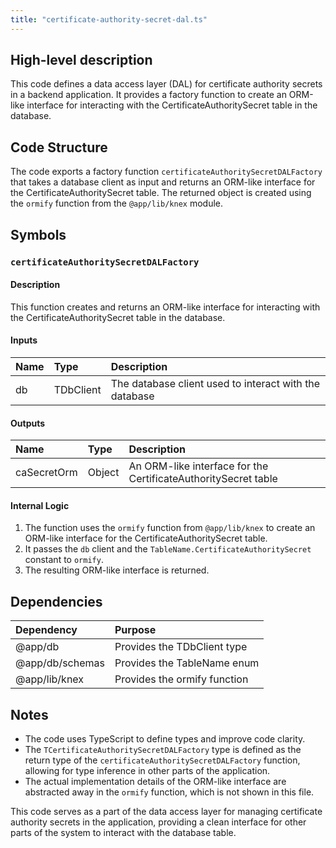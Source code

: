```yaml
---
title: "certificate-authority-secret-dal.ts"
---
```


## High-level description
This code defines a data access layer (DAL) for certificate authority secrets in a backend application. It provides a factory function to create an ORM-like interface for interacting with the CertificateAuthoritySecret table in the database.

## Code Structure
The code exports a factory function `certificateAuthoritySecretDALFactory` that takes a database client as input and returns an ORM-like interface for the CertificateAuthoritySecret table. The returned object is created using the `ormify` function from the `@app/lib/knex` module.

## Symbols

### `certificateAuthoritySecretDALFactory`
#### Description
This function creates and returns an ORM-like interface for interacting with the CertificateAuthoritySecret table in the database.

#### Inputs
| Name | Type | Description |
|:-----|:-----|:------------|
| db | TDbClient | The database client used to interact with the database |

#### Outputs
| Name | Type | Description |
|:-----|:-----|:------------|
| caSecretOrm | Object | An ORM-like interface for the CertificateAuthoritySecret table |

#### Internal Logic
1. The function uses the `ormify` function from `@app/lib/knex` to create an ORM-like interface for the CertificateAuthoritySecret table.
2. It passes the `db` client and the `TableName.CertificateAuthoritySecret` constant to `ormify`.
3. The resulting ORM-like interface is returned.

## Dependencies
| Dependency | Purpose |
|:-----------|:--------|
| @app/db | Provides the TDbClient type |
| @app/db/schemas | Provides the TableName enum |
| @app/lib/knex | Provides the ormify function |

## Notes
- The code uses TypeScript to define types and improve code clarity.
- The `TCertificateAuthoritySecretDALFactory` type is defined as the return type of the `certificateAuthoritySecretDALFactory` function, allowing for type inference in other parts of the application.
- The actual implementation details of the ORM-like interface are abstracted away in the `ormify` function, which is not shown in this file.

This code serves as a part of the data access layer for managing certificate authority secrets in the application, providing a clean interface for other parts of the system to interact with the database table.
